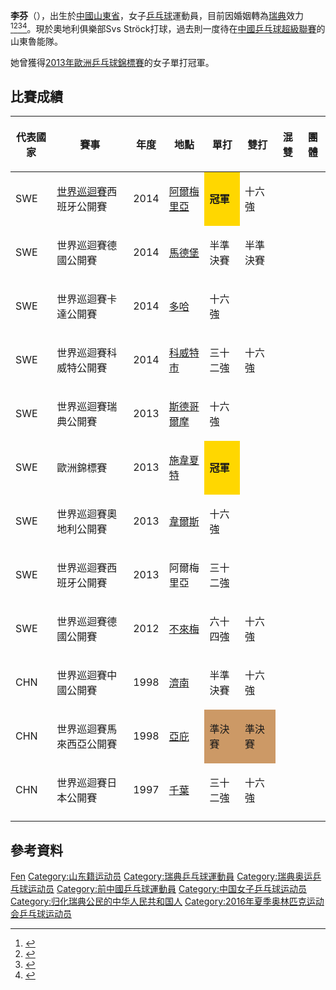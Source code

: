 {{Otheruses|李芬}}
{{noteTA|G1=Table Tennis}}
{{Infobox 乒乓球
| playername = 李芬<br />''Li Fen'' 
| image = 
| imagesize = 
| caption =
| fullname = 
| nicknames =
| nationality = {{PRC}}→{{SWE}}
| residence =
| playingstyle = 
| equipment = 右手橫拍打法
| hrank = 12（2014年10月）
| club = Svs Ströck 
| birthdate = {{birth date and age|1976|8|25}}
| birthplace = {{CHN}}[[山東省|山東省]]
| deathdate =
| deathplace =
| height = 
| weight = 
| medaltemplates =
{{MedalSport | 女子[[乒乓球|乒乓球]]}} 
{{MedalCountry | {{SWE}} }}  
{{MedalCompetition | [[歐洲乒乓球錦標賽|歐洲乒乓球錦標賽]] }} 
{{MedalGold | [[2013年歐洲乒乓球錦標賽|2013年 施韋夏特]] | 單打 }} 
}}
'''李芬'''（{{bd|1976年|8月25日|c=Li, Fen}}），出生於[[中國|中國]][[山東省|山東省]]，女子[[乒乓球|乒乓球]]運動員，目前因婚姻轉為[[瑞典|瑞典]]效力<ref>{{cite web | url =http://iof1.idrottonline.se/SvenskaBordtennisforbundet/Elit/Spelarprofiler/LiFen/ | title =Li Fen | publisher =Svenska Bordtennisförbundet | accessdate =2013-10-13 | archive-date =2016-03-24 | archive-url =https://web.archive.org/web/20160324041724/http://iof1.idrottonline.se/SvenskaBordtennisforbundet/Elit/Spelarprofiler/LiFen/ | dead-url =no }}</ref><ref>{{cite web|url=http://www.ittf.com/ittf_stats/stats_per_player.asp?player_id=105311|title=Stats Records - ITTF Statistics|deadurl=yes|archiveurl=https://web.archive.org/web/20131024091754/http://www.ittf.com/ittf_stats/stats_per_player.asp?player_id=105311|archivedate=2013-10-24}}</ref><ref>{{cite web|url=http://ittf.com/ittf_ranking/world_ranking_per_name.asp?Player_ID=105311|title=World ranking Record for LI Fen (SWE)|deadurl=yes|archiveurl=https://web.archive.org/web/20140413133128/http://ittf.com/ittf_ranking/world_ranking_per_name.asp?Player_ID=105311|archivedate=2014-04-13}}</ref><ref>{{cite web|url=http://www.ittfranking.com/cgi-bin/ttplayer.cgi?number=105311|title=LI Fen (SWE) - ITTF Rankings|access-date=2014-04-10|archive-date=2014-04-13|archive-url=https://web.archive.org/web/20140413141020/http://www.ittfranking.com/cgi-bin/ttplayer.cgi?number=105311|dead-url=no}}</ref>。現於奧地利俱樂部Svs Ströck打球，過去則一度待在[[中國乒乓球超級聯賽|中國乒乓球超級聯賽]]的山東魯能隊。 

她曾獲得[[2013年歐洲乒乓球錦標賽|2013年歐洲乒乓球錦標賽]]的女子單打冠軍。

== 比賽成績 ==
{|  class="wikitable sortable"
|- class="hintergrundfarbe6"
! 代表國家 !! 賽事 !! 年度 !! 地點 !! 單打 !! 雙打 !! 混雙 !! 團體   
|-
| SWE || [[國際桌總職業巡迴賽|世界巡迴賽]]西班牙公開賽 || 2014 || [[阿爾梅里亞|阿爾梅里亞]] || style="background-color:gold;"|'''冠軍'''  || 十六強 || ||
|-
| SWE || 世界巡迴賽德國公開賽 || 2014 || [[馬德堡|馬德堡]] || 半準決賽 || 半準決賽 || ||
|-
| SWE || 世界巡迴賽卡達公開賽 || 2014 || [[多哈|多哈]] || 十六強 || || ||
|- 
| SWE || 世界巡迴賽科威特公開賽 || 2014 || [[科威特市|科威特市]] || 三十二強 || 十六強 || ||
|- 
| SWE || 世界巡迴賽瑞典公開賽 || 2013 || [[斯德哥爾摩|斯德哥爾摩]] || 十六強 || || ||  
|- 
| SWE || 歐洲錦標賽 || 2013 || [[施韋夏特|施韋夏特]] || style="background-color:gold;"|'''冠軍''' || || || 
|- 
| SWE || 世界巡迴賽奧地利公開賽 || 2013 || [[韋爾斯|韋爾斯]] || 十六強 || || ||
|-
| SWE || 世界巡迴賽西班牙公開賽 || 2013 || 阿爾梅里亞 || 三十二強 || || ||
|-
| SWE || 世界巡迴賽德國公開賽 || 2012 || [[不來梅|不來梅]] || 六十四強 || 十六強 || || 
|-
| CHN || 世界巡迴賽中國公開賽 || 1998 || [[濟南市|濟南]] || 半準決賽 || 十六強 || ||
|-
| CHN || 世界巡迴賽馬來西亞公開賽 || 1998 || [[亞庇|亞庇]] || style="background-color:#cc9966;"|準決賽 || style="background-color:#cc9966;"|準決賽 || || 
|-
| CHN || 世界巡迴賽日本公開賽 || 1997 || [[千葉縣|千葉]] || 三十二強 || 十六強 || ||               
|-
|}

== 參考資料 ==
{{Reflist|2}}

{{欧洲乒乓球锦标赛女子单打冠军}}

{{Authority control}}
{{DEFAULTSORT:Li, Fen}}
[[Category:李姓|Fen]]
[[Category:山东籍运动员|Category:山东籍运动员]]
[[Category:瑞典乒乓球運動員|Category:瑞典乒乓球運動員]]
[[Category:瑞典奥运乒乓球运动员|Category:瑞典奥运乒乓球运动员]]
[[Category:前中國乒乓球運動員|Category:前中國乒乓球運動員]]
[[Category:中国女子乒乓球运动员|Category:中国女子乒乓球运动员]]
[[Category:归化瑞典公民的中华人民共和国人|Category:归化瑞典公民的中华人民共和国人]]
[[Category:2016年夏季奥林匹克运动会乒乓球运动员|Category:2016年夏季奥林匹克运动会乒乓球运动员]]